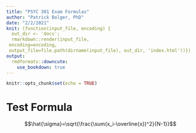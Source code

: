 ```yaml
---
title: "PSYC 301 Exam Formulas"
author: "Patrick Bolger, PhD"
date: "2/2/2021"
knit: (function(input_file, encoding) {
  out_dir <- 'docs';
  rmarkdown::render(input_file,
 encoding=encoding,
 output_file=file.path(dirname(input_file), out_dir, 'index.html'))})
output: 
  rmdformats::downcute:
    use_bookdown: true
---
```


```r
knitr::opts_chunk$set(echo = TRUE)
```


# Test Formula

$$\hat{\sigma}=\sqrt{\frac{\sum(x_i-\overline{x})^2}{N-1}}$$